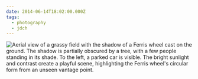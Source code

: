 ```yaml
---
date: 2014-06-14T18:02:00.000Z
tags:
  - photography
  - jdch
---
```

![Aerial view of a grassy field with the shadow of a Ferris wheel cast on the ground. The shadow is partially obscured by a tree, with a few people standing in its shade. To the left, a parked car is visible. The bright sunlight and contrast create a playful scene, highlighting the Ferris wheel's circular form from an unseen vantage point.](../../assets/photos/20140614-IMG_8282.jpg)
